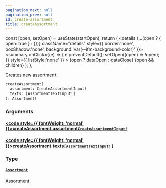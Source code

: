 ```yaml
---
pagination_next: null
pagination_prev: null
id: create-assortment
title: createAssortment
---
```









  const [open, setOpen] = useState(startOpen);
  return (
    <details {...(open ? { open: true } : {})} className="details" style={{ border:'none', boxShadow:'none', background:'var(--ifm-background-color)' }}>
      <summary
        onClick={(e) => {
          e.preventDefault();
          setOpen((open) => !open);
        }}
        style={{ listStyle:'none' }}
      >
      {open ? dataOpen : dataClose}
      </summary>
      {open && children}
    </details>
  );
};








Creates new assortment.


```graphql
createAssortment(
  assortment: CreateAssortmentInput!
  texts: [AssortmentTextInput!]
): Assortment!
```




### Arguments

#### [<code style={{ fontWeight: 'normal' }}>createAssortment.<b>assortment</b></code>](#)<Bullet />[`CreateAssortmentInput!`](/types/inputs/create-assortment-input.mdx) <Badge class="badge badge--secondary" text="non-null"/> <Badge class="badge badge--secondary" text="input"/> 



#### [<code style={{ fontWeight: 'normal' }}>createAssortment.<b>texts</b></code>](#)<Bullet />[`[AssortmentTextInput!]`](/types/inputs/assortment-text-input.mdx) <Badge class="badge badge--secondary" text="list"/> <Badge class="badge badge--secondary" text="input"/> 



### Type

#### [`Assortment`](/types/objects/assortment.mdx) <Badge class="badge badge--secondary" text="object"/> 
Assortment






